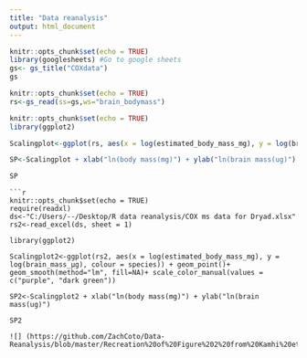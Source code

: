 ```yaml
---
title: "Data reanalysis"
output: html_document
---
```


```r
knitr::opts_chunk$set(echo = TRUE)
library(googlesheets) #Go to google sheets
gs<- gs_title("COXdata")
gs
```
```r
knitr::opts_chunk$set(echo = TRUE)
rs<-gs_read(ss=gs,ws="brain_bodymass")
```

```r
knitr::opts_chunk$set(echo = TRUE)
library(ggplot2)

Scalingplot<-ggplot(rs, aes(x = log(estimated_body_mass_mg), y = log(brain_mass_µg), colour = species)) + geom_point()+ geom_smooth(method="lm", fill=NA)+ scale_color_manual(values = c("purple", "dark green"))

SP<-Scalingplot + xlab("ln(body mass(mg)") + ylab("ln(brain mass(ug)") 

SP
```
```
```r
knitr::opts_chunk$set(echo = TRUE)
require(readxl)
ds<-"C:/Users/--/Desktop/R data reanalysis/COX ms data for Dryad.xlsx"
rs2<-read_excel(ds, sheet = 1)

library(ggplot2)

Scalingplot2<-ggplot(rs2, aes(x = log(estimated_body_mass_mg), y = log(brain_mass_µg), colour = species)) + geom_point()+ geom_smooth(method="lm", fill=NA)+ scale_color_manual(values = c("purple", "dark green"))

SP2<-Scalingplot2 + xlab("ln(body mass(mg)") + ylab("ln(brain mass(ug)") 

SP2

![] (https://github.com/ZachCoto/Data-Reanalysis/blob/master/Recreation%20of%20Figure%202%20from%20Kamhi%20et%20al%202016.png)
```

